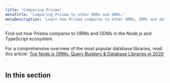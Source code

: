 ```yaml
---
title: 'Comparing Prisma'
metaTitle: 'Comparing Prisma to other ORMs and ODMs.'
metaDescription: 'Learn how Prisma compares to other ORMs, ORMs and database libraries, like TypeORM, Sequelize and Mongoose.'
---
```


<TopBlock>

Find out how Prisma compares to ORMs and ODMs in the Node.js and TypeScript ecosystem.

For a comprehensive overview of the most popular database libraries, read this article: [Top Node.js ORMs, Query Builders & Database Libraries in 2020
](https://www.prisma.io/dataguide/database-tools/top-nodejs-orms-query-builders-and-database-libraries).

</TopBlock>

## In this section

<Subsections />
